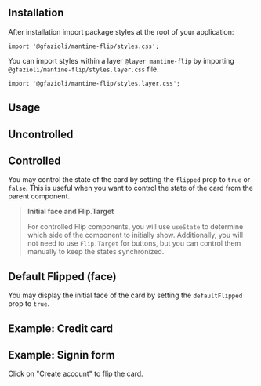 
## Installation

<InstallScript packages="@gfazioli/mantine-flip" />

After installation import package styles at the root of your application:

```tsx
import '@gfazioli/mantine-flip/styles.css';
```

You can import styles within a layer `@layer mantine-flip` by importing `@gfazioli/mantine-flip/styles.layer.css` file.

```tsx
import '@gfazioli/mantine-flip/styles.layer.css';
```

## Usage

<Demo data={demos.configurator} />

## Uncontrolled

<Demo data={demos.uncontrolled} />

## Controlled

You may control the state of the card by setting the `flipped` prop to `true` or `false`.
This is useful when you want to control the state of the card from the parent component.

<Demo data={demos.controlled} />

> **Initial face and Flip.Target**
>
> For controlled Flip components, you will use `useState` to determine which side of the component to initially show.
> Additionally, you will not need to use `Flip.Target` for buttons, but you can control them manually to keep the states synchronized.

## Default Flipped (face)

You may display the initial face of the card by setting the `defaultFlipped` prop to `true`.

<Demo data={demos.defaultFlipped} />

## Example: Credit card

<Demo data={demos.creditCard} />

## Example: Signin form

Click on "Create account" to flip the card.

<Demo data={demos.signin} />
